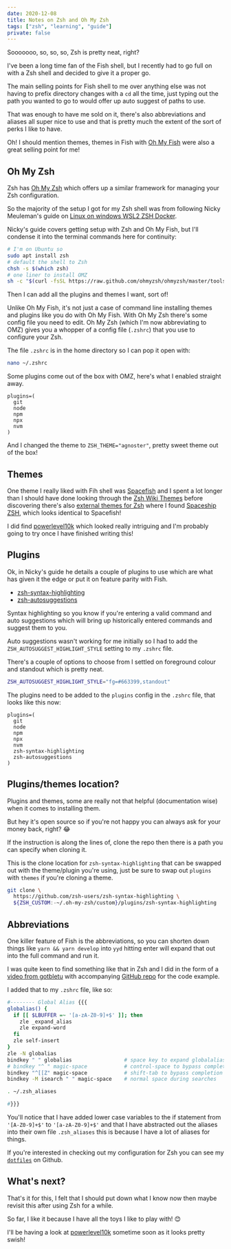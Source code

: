 ```yaml
---
date: 2020-12-08
title: Notes on Zsh and Oh My Zsh
tags: ["zsh", "learning", "guide"]
private: false
---
```


Sooooooo, so, so, so, Zsh is pretty neat, right?

I've been a long time fan of the Fish shell, but I recently had to go
full on with a Zsh shell and decided to give it a proper go.

The main selling points for Fish shell to me over anything else was
not having to prefix directory changes with a `cd` all the time, just
typing out the path you wanted to go to would offer up auto suggest of
paths to use.

That was enough to have me sold on it, there's also abbreviations and
aliases all super nice to use and that is pretty much the extent of
the sort of perks I like to have.

Oh! I should mention themes, themes in Fish with [Oh My Fish] were
also a great selling point for me!

## Oh My Zsh

Zsh has [Oh My Zsh] which offers up a similar framework for managing
your Zsh configuration.

So the majority of the setup I got for my Zsh shell was from following
Nicky Meuleman's guide on [Linux on windows WSL2 ZSH Docker].

Nicky's guide covers getting setup with Zsh and Oh My Fish, but I'll
condense it into the terminal commands here for continuity:

```bash
# I'm on Ubuntu so
sudo apt install zsh
# default the shell to Zsh
chsh -s $(which zsh)
# one liner to install OMZ
sh -c "$(curl -fsSL https://raw.github.com/ohmyzsh/ohmyzsh/master/tools/install.sh)"
```

Then I can add all the plugins and themes I want, sort of!

Unlike Oh My Fish, it's not just a case of command line installing
themes and plugins like you do with Oh My Fish. With Oh My Zsh there's
some config file you need to edit. Oh My Zsh (which I'm now
abbreviating to OMZ) gives you a whopper of a config file (`.zshrc`)
that you use to configure your Zsh.

The file `.zshrc` is in the home directory so I can pop it open with:

```bash
nano ~/.zshrc
```

Some plugins come out of the box with OMZ, here's what I enabled
straight away.

```text
plugins=(
  git
  node
  npm
  npx
  nvm
)
```

And I changed the theme to `ZSH_THEME="agnoster"`, pretty sweet theme
out of the box!

## Themes

One theme I really liked with Fih shell was [Spacefish] and I spent a
lot longer than I should have done looking through the [Zsh Wiki
Themes] before discovering there's also [external themes for Zsh]
where I found [Spaceship ZSH], which looks identical to Spacefish!

I did find [powerlevel10k] which looked really intriguing and I'm
probably going to try once I have finished writing this!

## Plugins

Ok, in Nicky's guide he details a couple of plugins to use which are
what has given it the edge or put it on feature parity with Fish.

- [zsh-syntax-highlighting]
- [zsh-autosuggestions]

Syntax highlighting so you know if you're entering a valid command and
auto suggestions which will bring up historically entered commands and
suggest them to you.

Auto suggestions wasn't working for me initially so I had to add the
`ZSH_AUTOSUGGEST_HIGHLIGHT_STYLE` setting to my `.zshrc` file.

There's a couple of options to choose from I settled on foreground
colour and standout which is pretty neat.

```bash
ZSH_AUTOSUGGEST_HIGHLIGHT_STYLE="fg=#663399,standout"
```

The plugins need to be added to the `plugins` config in the `.zshrc`
file, that looks like this now:

```text
plugins=(
  git
  node
  npm
  npx
  nvm
  zsh-syntax-highlighting
  zsh-autosuggestions
)
```

## Plugins/themes location?

Plugins and themes, some are really not that helpful (documentation
wise) when it comes to installing them.

But hey <Sarcasm>it's open source so if you're not happy you can
always ask for your money back</Sarcasm>, right? 😂

If the instruction is along the lines of, clone the repo then there is
a path you can specify when cloning it.

This is the clone location for `zsh-syntax-highlighting` that can be
swapped out with the theme/plugin you're using, just be sure to swap
out `plugins` with `themes` if you're cloning a theme.

```bash
git clone \
  https://github.com/zsh-users/zsh-syntax-highlighting \
  ${ZSH_CUSTOM:-~/.oh-my-zsh/custom}/plugins/zsh-syntax-highlighting
```

## Abbreviations

One killer feature of Fish is the abbreviations, so you can shorten
down things like `yarn && yarn develop` into `yyd` hitting enter will
expand that out into the full command and run it.

I was quite keen to find something like that in Zsh and I did in the
form of a [video from gotbletu] with accompanying [GitHub repo] for
the code example.

I added that to my `.zshrc` file, like so:

```bash {3,15}
#-------- Global Alias {{{
globalias() {
  if [[ $LBUFFER =~ '[a-zA-Z0-9]+$' ]]; then
    zle _expand_alias
    zle expand-word
  fi
  zle self-insert
}
zle -N globalias
bindkey " " globalias                 # space key to expand globalalias
# bindkey "^ " magic-space            # control-space to bypass completion
bindkey "^[[Z" magic-space            # shift-tab to bypass completion
bindkey -M isearch " " magic-space    # normal space during searches

. ~/.zsh_aliases

#}}}
```

You'll notice that I have added lower case variables to the if
statement from `'[A-Z0-9]+$'` to `'[a-zA-Z0-9]+$'` and that I have
abstracted out the aliases into their own file `.zsh_aliases` this is
because I have a lot of aliases for things.

If you're interested in checking out my configuration for Zsh you can
see my [`dotfiles`] on Github.

## What's next?

That's it for this, I felt that I should put down what I know now then
maybe revisit this after using Zsh for a while.

So far, I like it because I have all the toys I like to play with! 😊

I'll be having a look at [powerlevel10k] sometime soon as it looks
pretty swish!

[oh my fish]: https://github.com/oh-my-fish/oh-my-fish
[spacefish]: https://github.com/matchai/spacefish
[spaceship zsh]: https://github.com/denysdovhan/spaceship-prompt
[zsh wiki themes]: https://github.com/ohmyzsh/ohmyzsh/wiki/Themes
[external themes for zsh]: https://github.com/ohmyzsh/ohmyzsh/wiki/External-themes
[powerlevel10k]: https://github.com/romkatv/powerlevel10k
[oh my zsh]: https://github.com/ohmyzsh/ohmyzsh
[linux on windows wsl2 zsh docker]: https://nickymeuleman.netlify.app/blog/linux-on-windows-wsl2-zsh-docker#zsh
[zsh-syntax-highlighting]: https://github.com/zsh-users/zsh-syntax-highlighting
[zsh-autosuggestions]: https://github.com/zsh-users/zsh-autosuggestions
[video from gotbletu]: https://www.youtube.com/watch?v=WTTIGjZAMGg
[github repo]: https://github.com/gotbletu/shownotes/blob/master/zsh_global_alias_expansion.md
[`dotfiles`]: https://github.com/spences10/dotfiles
